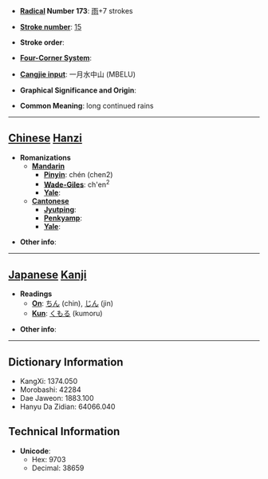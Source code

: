 * '''[[Wiktionary:Chinese radical index| Radical]] Number 173''': [[Wiktionary:Chinese radical index 雨|雨]]+7 strokes

* '''[[Wiktionary:Chinese total strokes index|Stroke number]]''': [[Wiktionary:Chinese total strokes index 15|15]]

* '''Stroke order''': 

* '''[[Wiktionary:Chinese four corner index|Four-Corner System]]''': 

* '''[[Wiktionary:Chinese Cangjie index|Cangjie input]]''': 一月水中山 (MBELU)

* '''Graphical Significance and Origin''': 

* '''Common Meaning''': long continued rains

----

== [[Chinese]] [[Hanzi]] ==

* '''Romanizations'''
** '''[[Mandarin]]'''
*** '''[[Pinyin]]''': chén (chen2)
*** '''[[Wade-Giles]]''': ch'en<sup>2</sup>
*** '''[[Yale]]''': 
** '''[[Cantonese]]'''
*** '''[[Jyutping]]''':
*** '''[[Penkyamp]]''': 
*** '''[[Yale]]''': 

* '''Other info''': 

----

== [[Japanese]] [[Kanji]] ==

* '''Readings'''
** '''[[On]]''': [[ちん]] (chin), [[じん]] (jin)
** '''[[Kun]]''': [[くもる]] (kumoru)

* '''Other info''':  

----

== Dictionary Information ==

* KangXi: 1374.050
* Morobashi: 42284
* Dae Jaweon: 1883.100
* Hanyu Da Zidian: 64066.040

== Technical Information ==

* '''Unicode''':
** Hex: 9703
** Decimal: 38659